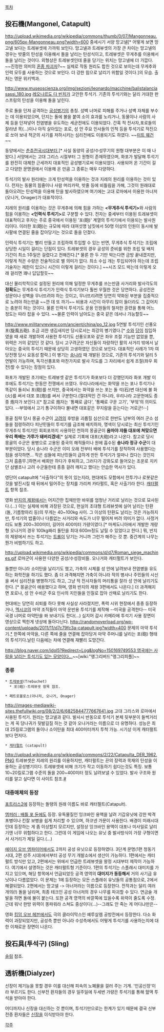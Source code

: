 [[목차]]

== 投石機(Mangonel, Catapult) ==
http://upload.wikimedia.org/wikipedia/commons/thumb/0/07/Mangonneau.png/605px-Mangonneau.png?width=600
중세시기 서양 망고넬[* 어떻게 보면 망고넬 보다는 트레뷰셋에 가까워 보인다. 망고넬과 트레뷰셋의 가장 큰 차이는 망고넬의 경우는 밧줄의 탄성을 이용해서 돌을 날리는 탄성식이고, 트레뷰셋은 무게추를 이용해서 돌을 날리는 것이다. 외형상은 트레뷰셋인데 줄을 당기는 위치는 망고넬에 더 가깝다. ~~진정한 의미의 [[혼종 파괴자]]?~~ 실제로 작동 원리도 합친 것으로 보이는데 무게추와 인력 모두를 사용하는 것으로 보인다. 더 강한 힘으로 날리기 위함일 것이다.]의 모습. 출처는 영문 위키백과.

http://www.museoscienza.org/img/sezioni/leonardo/macchine/balistalanciasassi_180.jpg
[[레오나르도 다 빈치]]가 고안한 투석기. 기존의 투석기와는 달리 거대한 판 스프링의 탄성을 이용해 돌을 날린다.

주로 돌을 던져 공격하는 [[공성병기]]의 총칭. 성벽 너머로 피해를 주거나 성벽 자체를 부수는 데 이용되었으며, 던지는 돌에 불을 붙여 소이 효과를 노리거나, 동물이나 사람의 사체 등을 던져넣어 전염병을 유도하는 세균전에도 이용되었다. 간혹 적 전사자,포로들의 잘라낸 목(...)이나 아직 살아있는 포로, 성 안 주요 인사들의 인척 등을 투석기로 적진으로 쏘아 보내 적군의 사기를 저하시키는 심리전에도 이용되기도 하였다. ~~[[미트 웨건]]~~

동양에서는 [[춘추전국시대]]부터,[* 사실 동양의 공성/수성무기의 원형 대부분은 이 때 나왔다.] 서양에서는 고대 그리스 시절부터 그 원형이 존재하였으며, 화포가 발달해 투석기를 완전히 대체한 근세까지 대표적인 공성병기로써 이용되었다. 사용되어 온 기간이 길고 다양한 문명권에서 이용해 온 만큼 그 종류는 매우 다양하다.

투석기의 발사 원리에는 크게 탄성력을 이용하는 것과 지레의 원리를 이용하는 것이 있다. 전자는 동물의 힘줄이나 사람 머리카락, 밧줄 등에 비틀림을 가해, 그것이 원래대로 돌아오려는 탄성력을 이용해 탄을 발사하였으며 여기에는 고대 로마에서 이용한 아너저(오나거, Onager)가 대표적이다.

지레의 원리를 이용하는 것은 무게추에 의해 힘을 가하는 '''<무게추식 투석기>'''와 사람의 힘을 이용하는 '''<인력식 투석기>'''로 구분할 수 있다. 전자는 중세부터 이용된 트레뷰셋이 대표적이고 후자는 주로 중국에서 이용된 '포(砲)' 계열의 투석기에서 이용되는 발사원리이다. 이러한 포(砲)는 규모에 따라 대여섯명 남짓에서 50명 이상의 인원이 동시에 발사팔에 연결된 줄을 잡아당기는 것으로 돌을 던졌다. 

인력식 투석기는 빨리 만들고 조립하여 투입할 수 있는 반면, 무게추식 투석기는 조립에 상당한 시일이 걸리는 단점이 있다. 트레뷰셋의 경우 공성의 준비를 위한 조립 및 배치 기간이 최소 1주일은 걸렸다고 전해진다.[* 물론 한 두 기만 박는다면 금방 끝내겠지만, 이렇게 적은 수량은 전술적으로 별 의미가 없다. 최소 수십 개는 투입되어야 하는데 조립기술자는 제한이 있으니 시간이 이렇게 걸리는 것이다.] ~~시즈 모드 박는데 이렇게 오래 걸리면 꽤나 답답할듯~~ 

대신 물리학적으로 설정된 원리에 의해 일정한 무게추를 쓰는만큼 사거리와 발사각도의 '''정확도'''는 무게추식 투석기가 인력식 투석기보다 훨씬 우월한 것은 당연하다. 공성전은 성문이나 성벽을 무너뜨려야 하는 것이고, 무너뜨리려면 당연히 약화된 부분을 집중적으로 노려야 하는만큼 ~~깐 데 또 까기~~ 비용과 시간이 아무리 많이 들더라도 그 값어치는 충분히 하는 것이다. 물론 인력식 투석기도 운용 인원들의 철저한 훈련을 통해 어느 정도는 따라 잡을 수 있다. ~~물론 인력이 남아도는 중국 같은 데서나 가능할듯~~

http://www.militaryreview.com/ancient/china/po_12.jpg
5연발 투석기인 선풍오포(旋風五砲). 조금 괴한 생김새지만 당시로서는 최강의 병기였다.[* [[수]]와 [[당]]이 침입하였을 때 새로 개발하여 사용한 투석기도 선풍오포와 같은 좌우 조절 기능만 없었을 뿐, 위력은 거의 같았던 것 같다. 당시 고구려군은 자신들이 자랑하던 활의 사거리 밖에서 날아오는 중국의 투석기 때문에 상당히 고생하였던 것으로 보인다. 대표적인 사례가 1차 여당전쟁 당시 요동성 함락.] 이 병기는 [[송]]나라 때 개발된 것으로, 기존의 투석기와 달리 5연발이 가능하며, 독각선풍포와 마찬가지로 발사 각도를 그 자리에서 쉽게 조절(좌우 회전)할 수 있다는 장점이 있다.

화포가 개발된 초기에는 트레뷰셋 같은 투석기가 화포보다 더 강했던지라 화포 개발 이후에도 투석기는 한동안 전쟁에서 쓰였다. 우리나라에서는 화약을 쓰는 포나 투석기나 똑같이 돌쇠뇌 포(砲)를 쓰지만, 중국에서는 화약을 쓰는 포는 돌 석(石)변 대신에 불 화(火)를 써서 대포 포(炮)를 써서 구분한다.(절대적인 건 아니라, 우리나라 고문헌에도 종종 炮자가 보인다.)[* 참고로 炮자는 '통째로 굽다', '통째로 구운 고기', '부엌'의 의미도 있다. --부엌에서 고기 통구이하다 불내면 대포같은 꾸지람을 듣는다는 거로군!--] 

몽골 침략 당시 몽골 수군이 [[고려]]의 후방을 괴롭힐 심산으로 한반도 남부의 여러 군소 섬들을 점령하려다 피난민들이 투석기를 급조해 배치하자, 명색이 당시로는 최신 투석기인 무게추식 투석기인 회회포까지 사용하던 천하의 몽골군이 '''옴마야 쟈들 대포에 쳐맞으면 우리 쪽배는 가루가 돼버리겠네'''[* 실제로 기록에 대포(大砲)라고 나온다. 참고로 당시 몽골의 수군은 용병으로 고용된 중국의 해적들이나 원에 흡수된 '''송나라 정규 수군'''이 대부분이었다. 당시 송나라 수군은 이미 오래 전부터 배에 투석기를 장착하여 사용했다는 점을 생각하면... 작은 섬들에 피난민들이 급하게 만든 투석기가 얼마나 컸다는 것인지 그저 흠좀무.]하면서 배회만 하다가 후퇴하고, 그러다가 강화도로 들어오는 조운로 지키던 삼별초나 고려 수군들한테 종종 걸려 깨지고 했다는 안습한 역사가 있다.

영단어 catapult에 "사출하다"의 뜻이 있는지라, 현대에도 모함에서 전투기나 로봇같은 것을 발진시킬 때 뒤에서 밀어주는 장치를 가리켜 카타펄트, 혹은 사출기라 한다. [[캐터펄트]] 항목 참조.

영화 [[반지의 제왕]]에서는 어지간한 집채만한 바위를 엄청난 거리로 날리는 것으로 묘사된다.(...) 이는 실제에 비해 과장된 것으로, 현실의 초대형 트레뷰셋에 실어 날리는 탄환(돌, 기름항아리 등)의 무게는 40~100kg 사이. 그 이상의 탄환도 날리는 것은 가능하지만, 투석기의 밥줄이나 다름없는 사거리와 속도가 너무 떨어져 버려 의미가 없다. 사정거리도 보통 200~300미터, 길어야 400미터 가량이였다.[* 마케도니아에서 개발한 개량형 오나거의 경우 100kg짜리 돌탄을 최대 600m정도 날릴 수 있었다고 한다.] 뭐, 반지의 제왕에서 쓰는 투석기는 [[트롤]]이 당기는 거니까 그런가 해주는 것 뿐. 중간계의 나무는 뭔가 비범하기도 하고.

http://upload.wikimedia.org/wikipedia/commons/d/d7/Roman_siege_machines.gif
로마군이 사용한 다양한 공성/수성장비들. 오나거와 캐터펄트가 보인다.

돌뿐만 아니라 소이탄을 날리기도 했고, 가축의 시체를 성 안에 날려보내 전염병을 유도하는 화학전을 하기도 했다. 좀 더 과격해지면 가축이 아니라 적의 병사나 주민들의 시신을 써서 심리전을 병행하기도 하고, 그냥 적 전사자들의 머리통을 잘라 성 안에 날리기도 한다. [* 몽골군이 애용했다고 하며, 영화 반지의 제왕 3편에서도 나온다.] 더 과격해지면 포로나, 성 안 수비군 주요 인사의 지인들을 인질로 잡아 산채로 날리기도 한다.

현대에는 당연히 쇠퇴를 하다 못해 사실상 사라졌지만, 폭력 시위 현장에서 종종 등장하거나, [[멕시코]]의 마약 조직들이 마약 운반용 투석기를 제작해 --미국을 공격한다-- 미국 국경 너머로 마약탄을 쏴 보내기도 한다(...) 심지어 감시 카메라에 투석기 사용 장면이 영상으로 찍힌게 넷상에 돌아다닌다.
http://randomoverload.org/wp-content/uploads/2011/11/d7c79fc3a-catapult.jpg?width=400
문제의 마약 투석기.[http://randomoverload.org/beat-the-border-lines-try-a-catapult *] 한쪽에 마약을, 다른 쪽에 줄을 연결해 잡아당겨 마약 주머니를 날리는 포(砲) 형태의 투석기다.날린 다음에는 차에 연결해 재빨리 도망간다.

[[http://blog.naver.com/idol5?Redirect=Log&logNo=150169749553 영국에는 사람을 날리는 투석기도 있는 모양이다...]]~~[wiki:"앵그리버드"앵그리피플]~~
=== 종류 ===
 * [[트레뷰셋]](Trebuchet)
   * 포(砲)-트레뷰셋 항목 참조.

 * 페트로볼로스(아나저, 오나거, Onager)
http://images-mediawiki-sites.thefullwiki.org/08/2/2/6/6825844777667641.jpg
고대 그리스와 로마에서 사용된 투석기. 원리는 망고넬과 같다. 발사시 반동으로 투석기 본체 뒷부분이 들썩거리는 게 꼭 당나귀가 뒷발길질 하는 것 같아 오나거라는 이름으로 더 유명하다. 성능은 최대 25킬로그램의 돌이나 소이탄을 최대 400미터까지 투척 가능. 시기상 이게 캐터펄트보다 먼저다.

 * [[캐터펄트]] (catapult)
http://upload.wikimedia.org/wikipedia/commons/2/22/Catapulta_DER_1962.PNG
트레뷰셋은 지레의 원리를 이용하지만, 캐터펄트는 끈의 장력과 목재의 탄성을 이용하는 공성병기이다. 트레뷰셋에 비해 크기가 작고 이동하기 쉽다는것도 특징. 보통 10~20킬로그램 수준의 돌을 200~400미터 정도 날려보낼 수 있었다. 발사 구조와 원리를 알고 싶다면 이 사이트 참조.[http://www.redstoneprojects.com/trebuchetstore/build_a_catapult.html #]

=== 대중매체의 등장 ===
[[포트리스2]]에 등장하는 돌탱의 원래 이름도 바로 캐터펄트(Catapult). 

[[엠퍼러 : 배틀 포 듄]]에도 등장. 유독물질인 잉크바인 용액을 날려 기갑유닛에 강한 박격포병이나 킨잘 보병을 쉽게 처리할 수 있으며, 하코넨 가문이 사용한다. 배경이 미래시대인데 등장하는 게 좀 이상할지 모르지만, 설정상 잉크바인 용액이 대포나 미사일로 날리기엔 너무 위험하다고 한다. 그런데 이 게임에 나오는 유닛 중 발사방식이 가장 구형이면서 사거리가 제일 길다.(...) 

[[에이지 오브 엠파이어]]에서도 2까지 공성 유닛으로 등장하였다. 3단계 문명(1편 청동기 시대, 2편 성주 시대)에서부터 공성 무기 개발소에서 생산이 가능하다. 1편에서는 캐터펄트 방식만 있고, 2편에서는 위에서 언급한 트레뷰셋을 왕정 시대부터 제작이 가능하다. 여기에서 설명하는 것은 캐터펄트형 기준이다.
1편의 투석기는 스플래시 대미지를 가지고 있으며, 해당 항목에서 언급되었듯 공격 영역의 '''대미지가 동등해서''' 거의 사기급 유닛이나 다름없었다. 이 문제는 1에 등장하는 모든 스플래쉬 유닛들의 공통점으로, 2에서 해결되었다.
2편에서는 망고넬 -> 아너저라는 이름으로 등장한다. 전작과는 달리 여러 개의(!) 돌을 날리며, 최종 테크인 공성 아너저의 경우 나무를 파괴할 수 있다. 연금술 개발을 하면 돌에 불이 붙는다. 또한 공격 영역의 바깥쪽에 있을수록 위력이 줄도록 수정.근데 워낙 한방 위력이 똥파워라 스쳐도 중상이다(...)--그래도 안 죽는 게 어디냐만은--

영화 [[킹덤 오브 헤븐]]에서도 극의 클라이막스인 예루살렘 공방전에서 등장한다. 다소 화력이 과장되었지만, 공성측 뿐만 아니라 수성측에서도 어떻게 투석기를 사용하는지에 대한 이채로운 장면이 나온다.
== 投石具(투석구) (Sling) ==
[[슬링]] 참조.



== 透析機(Dialyzer) ==
신장이 제기능을 못할 경우 이를 대신해 피속의 노폐물을 걸러 주는 기계. '인공신장'이라 부르기도 한다. 신부전 환자들의 경우 일주일에 두세번 가량은 투석기를 통해 혈액 투석을 받아야 한다.

어디까지나 신장을 대신하는 것 뿐이며, 투석기만으로는 한계가 있기 때문에 결국 신부전증 환자들은 [[신장]]을 이식받아야 한다.


[[각주]]
